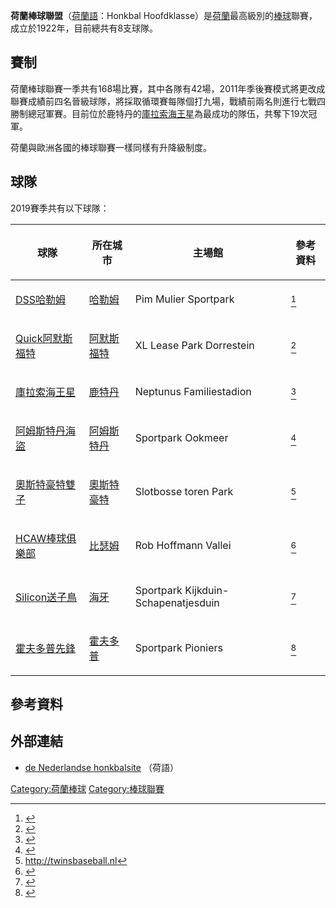 {{Infobox sports league
| title          = 荷蘭棒球聯盟<br>Honkbal Hoofdklasse
| current_season =
| logo           = File:Honkbal Hoofdklasse logo.gif  
| pixels         = 150px
| caption        = |
  sport=[[棒球|棒球]]|
  founded=1922|
  country={{NED}}|
  teams=8|
  champion=[[阿姆斯特丹海盜|阿姆斯特丹海盜]] (5次)|
}}

'''荷蘭棒球聯盟'''（[[荷蘭語|荷蘭語]]：Honkbal Hoofdklasse）是[[荷蘭|荷蘭]]最高級別的[[棒球|棒球]]聯賽，成立於1922年，目前總共有8支球隊。

==賽制==
荷蘭棒球聯賽一季共有168場比賽，其中各隊有42場，2011年季後賽模式將更改成聯賽成績前四名晉級球隊，將採取循環賽每隊個打九場，戰績前兩名則進行七戰四勝制總冠軍賽。目前位於鹿特丹的[[庫拉索海王星|庫拉索海王星]]為最成功的隊伍，共奪下19次冠軍。

荷蘭與歐洲各國的棒球聯賽一樣同樣有升降級制度。

==球隊==
2019賽季共有以下球隊：
{{Location map many | Netherlands
| width = 345
| caption = 
| label = L&D Pirates
| pos = right
| lat_deg = 52.366942
| lon_deg = 4.799071
| label2 = Amersfoort
| pos2 = bottom
| lat2_deg = 52.155
| lon2_deg = 5.3875
| label3 = Neptunus
| pos3 = left
| lat3_deg = 51.919444
| lon3_deg = 4.433333
| label4 = HCAW
| pos4 = right
| lat4_deg = 52.261161
| lon4_deg = 5.168317
| label5 = DSS
| pos5 = left
| lat5_deg = 52.408131
| lon5_deg = 4.630619
| label6 = Twins
| pos6 = right
| lat6_deg = 51.643333
| lon6_deg = 4.856667
| label7 = Storks
| pos7 = right
| lat7_deg = 52.0631981
| lon7_deg = 4.2205406
| label8 = Pioniers
| pos8 = left
| lat8_deg = 52.298435
| lon8_deg = 4.629291
}}

{| class="wikitable" style="font-size:100%;"
! 球隊 !! 所在城市 !! 主場館 !! 參考資料
|- 
| [[DSS哈勒姆|DSS哈勒姆]]
| [[哈勒姆|哈勒姆]]
| Pim Mulier Sportpark
| <ref>{{cite web |url=http://www.honkbalsite.com/hoofdklasse/dss/ |title=DSS |publisher=de Nederlandse honkbalsite |accessdate=March 11, 2015}}</ref>
|-
| [[Quick阿默斯福特|Quick阿默斯福特]]
| [[阿默斯福特|阿默斯福特]]
| XL Lease Park Dorrestein
| <ref>{{cite web|url=https://www.honkbalsite.com/hoofdklasse/quick-amersfoort/ |title=Quick Amersfoort|publisher=de Nederlandse honkbalsite |accessdate=May 26, 2019}}</ref>
|-
| [[庫拉索海王星|庫拉索海王星]]
| [[鹿特丹|鹿特丹]]
| Neptunus Familiestadion
| <ref>{{cite web |url=http://www.honkbalsite.com/hoofdklasse/curacao-neptunus/ |title=Curaçao Neptunus |publisher=de Nederlandse honkbalsite |accessdate=March 11, 2015}}</ref>
|-
| [[阿姆斯特丹海盜|阿姆斯特丹海盜]]
| [[阿姆斯特丹|阿姆斯特丹]]
| Sportpark Ookmeer
| <ref>{{cite web |url=http://www.honkbalsite.com/hoofdklasse/ld-amsterdam/ |title=L&D Amsterdam |publisher=de Nederlandse honkbalsite |accessdate=March 11, 2015}}</ref>
|-
| [[奧斯特豪特雙子|奧斯特豪特雙子]]
| [[奧斯特豪特|奧斯特豪特]]
| Slotbosse toren Park
| <ref>http://twinsbaseball.nl</ref>
|-
| [[HCAW棒球俱樂部|HCAW棒球俱樂部]]
| [[比瑟姆|比瑟姆]]
|Rob Hoffmann Vallei
| <ref>{{cite web |url=http://www.honkbalsite.com/hoofdklasse/hcaw/ |title=HCAW |publisher=de Nederlandse honkbalsite |accessdate=March 11, 2015}}</ref>
|-
| [[Silicon送子鳥|Silicon送子鳥]]
| [[海牙|海牙]]
| Sportpark Kijkduin-Schapenatjesduin
| <ref>{{cite web |url=https://www.honkbalsite.com/hoofdklasse/storks/|title=Silicon Storks |publisher=de Nederlandse honkbalsite |accessdate=May 26, 2019}}</ref>
|-
| [[霍夫多普先鋒|霍夫多普先鋒]]
| [[霍夫多普|霍夫多普]]
| Sportpark Pioniers
| <ref>{{cite web |url=http://www.honkbalsite.com/hoofdklasse/vaessen-pioniers/ |title=Vaessen Pioniers |publisher=de Nederlandse honkbalsite |accessdate=March 11, 2015}}</ref>
|}

==參考資料==
{{reflist}}

==外部連結==
*[http://www.honkbalsite.com/ de Nederlandse honkbalsite] {{Wayback|url=http://www.honkbalsite.com/ |date=20151019084833 }} （荷語）

{{職業棒球聯盟}}

[[Category:荷蘭棒球|Category:荷蘭棒球]]
[[Category:棒球聯賽|Category:棒球聯賽]]